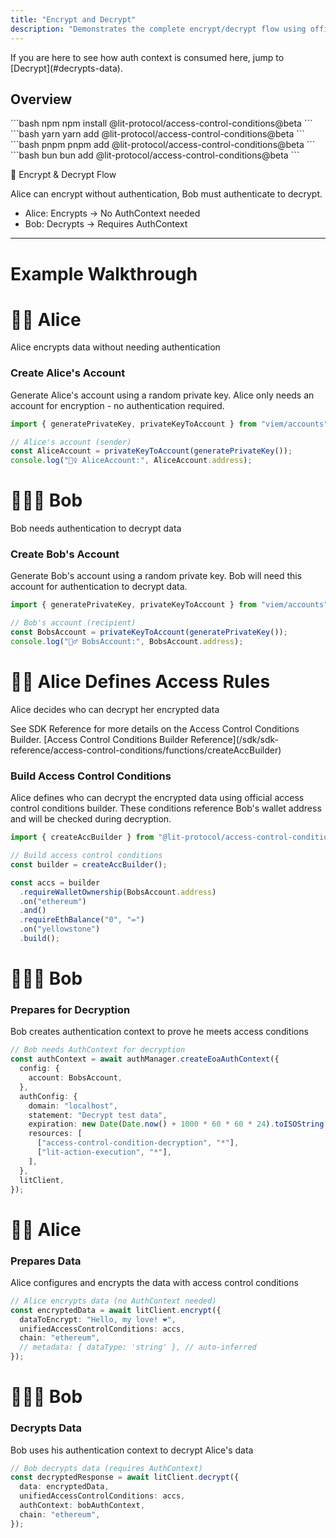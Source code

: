 ```yaml
---
title: "Encrypt and Decrypt"
description: "Demonstrates the complete encrypt/decrypt flow using official access control conditions builder. Alice encrypts data, Bob decrypts it using properly configured access control conditions."
---
```


<Tip>
  If you are here to see how auth context is consumed here, jump to
  [Decrypt](#decrypts-data).
</Tip>


## Overview

<CodeGroup>
```bash npm
npm install @lit-protocol/access-control-conditions@beta
```
```bash yarn
yarn add @lit-protocol/access-control-conditions@beta
```
```bash pnpm
pnpm add @lit-protocol/access-control-conditions@beta
```
```bash bun 
bun add @lit-protocol/access-control-conditions@beta
```
</CodeGroup>


🔐 Encrypt & Decrypt Flow

Alice can encrypt without authentication, Bob must authenticate to decrypt.

- Alice: Encrypts → No AuthContext needed
- Bob: Decrypts → Requires AuthContext

---

# Example Walkthrough

# 👩🏼 Alice

Alice encrypts data without needing authentication

### Create Alice's Account

Generate Alice's account using a random private key. Alice only needs an account for encryption - no authentication required.

```ts
import { generatePrivateKey, privateKeyToAccount } from "viem/accounts";

// Alice's account (sender)
const AliceAccount = privateKeyToAccount(generatePrivateKey());
console.log("🙋‍♀️ AliceAccount:", AliceAccount.address);
```

# 🧔🏻‍♂️ Bob

Bob needs authentication to decrypt data

### Create Bob's Account

Generate Bob's account using a random private key. Bob will need this account for authentication to decrypt data.

```ts
import { generatePrivateKey, privateKeyToAccount } from "viem/accounts";

// Bob's account (recipient)
const BobsAccount = privateKeyToAccount(generatePrivateKey());
console.log("🙋‍♂️ BobsAccount:", BobsAccount.address);
```

# 👩🏼 Alice Defines Access Rules

Alice decides who can decrypt her encrypted data

<Tip>
  See SDK Reference for more details on the Access Control Conditions Builder. [Access Control Conditions Builder Reference](/sdk/sdk-reference/access-control-conditions/functions/createAccBuilder)
</Tip>

### Build Access Control Conditions

Alice defines who can decrypt the encrypted data using official access control conditions builder. These conditions reference Bob's wallet address and will be checked during decryption.

```ts
import { createAccBuilder } from "@lit-protocol/access-control-conditions";

// Build access control conditions
const builder = createAccBuilder();

const accs = builder
  .requireWalletOwnership(BobsAccount.address)
  .on("ethereum")
  .and()
  .requireEthBalance("0", "=")
  .on("yellowstone")
  .build();
```

# 🧔🏻‍♂️ Bob

### Prepares for Decryption

Bob creates authentication context to prove he meets access conditions

```ts
// Bob needs AuthContext for decryption
const authContext = await authManager.createEoaAuthContext({
  config: {
    account: BobsAccount,
  },
  authConfig: {
    domain: "localhost",
    statement: "Decrypt test data",
    expiration: new Date(Date.now() + 1000 * 60 * 60 * 24).toISOString(),
    resources: [
      ["access-control-condition-decryption", "*"],
      ["lit-action-execution", "*"],
    ],
  },
  litClient,
});
```

# 👩🏼 Alice

### Prepares Data

Alice configures and encrypts the data with access control conditions

```ts
// Alice encrypts data (no AuthContext needed)
const encryptedData = await litClient.encrypt({
  dataToEncrypt: "Hello, my love! ❤️",
  unifiedAccessControlConditions: accs,
  chain: "ethereum",
  // metadata: { dataType: 'string' }, // auto-inferred
});
```

# 🧔🏻‍♂️ Bob

### Decrypts Data

Bob uses his authentication context to decrypt Alice's data

```ts
// Bob decrypts data (requires AuthContext)
const decryptedResponse = await litClient.decrypt({
  data: encryptedData,
  unifiedAccessControlConditions: accs,
  authContext: bobAuthContext,
  chain: "ethereum",
});
```
